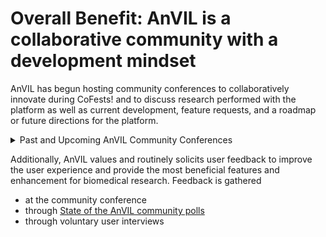 # Overall Benefit: AnVIL is a collaborative community with a development mindset

AnVIL has begun hosting community conferences to collaboratively innovate during CoFests! and to discuss research performed with the platform as well as current development, feature requests, and a roadmap or future directions for the platform.

::: {.click_to_expand_block}

<details><summary>Past and Upcoming AnVIL Community Conferences</summary>

* 2024: https://anvilproject.org/events/anvil2024-community-conference
* 2025: https://anvilproject.org/events/anvil2025-community-conference

</details>

:::

Additionally, AnVIL values and routinely solicits user feedback to improve the user experience and provide the most beneficial features and enhancement for biomedical research. Feedback is gathered

* at the community conference
* through [State of the AnVIL community polls](https://help.anvilproject.org/t/participate-in-the-state-of-the-anvil-2025-community-poll/275)
* through voluntary user interviews
